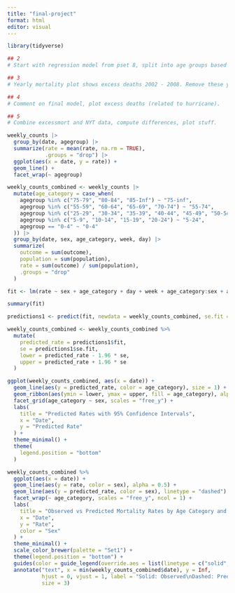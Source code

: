 ```yaml
---
title: "final-project"
format: html
editor: visual
---
```


```r
library(tidyverse)
```

```r
## 2
# Start with regression model from pset 8, split into age groups based comparable trends. Fit these models and use it to predict mortality.

## 3
# Yearly mortality plot shows excess deaths 2002 - 2008. Remove these years, refit models, and compare predictions. Also, explore weekly effect by splitting by week, refit these models, and compare predictions.

## 4
# Comment on final model, plot excess deaths (related to hurricane).

## 5
# Combine excessmort and NYT data, compute differences, plot stuff.
```

```r
weekly_counts |>
  group_by(date, agegroup) |>
  summarize(rate = mean(rate, na.rm = TRUE),
            .groups = "drop") |>
  ggplot(aes(x = date, y = rate)) +
  geom_line() +
  facet_wrap(~ agegroup)
```

```r
weekly_counts_combined <- weekly_counts |>
  mutate(age_category = case_when(
    agegroup %in% c("75-79", "80-84", "85-Inf") ~ "75-inf",
    agegroup %in% c("55-59", "60-64", "65-69", "70-74") ~ "55-74",
    agegroup %in% c("25-29", "30-34", "35-39", "40-44", "45-49", "50-54") ~ "25-54",
    agegroup %in% c("5-9", "10-14", "15-19", "20-24") ~ "5-24",
    agegroup == "0-4" ~ "0-4"
  )) |>
  group_by(date, sex, age_category, week, day) |>
  summarize(
    outcome = sum(outcome),
    population = sum(population),
    rate = sum(outcome) / sum(population),
    .groups = "drop"
  )

fit <- lm(rate ~ sex + age_category + day + week + age_category:sex + age_category:week, data = weekly_counts_combined)

summary(fit)

predictions1 <- predict(fit, newdata = weekly_counts_combined, se.fit = TRUE)

weekly_counts_combined <- weekly_counts_combined %>% 
  mutate(
    predicted_rate = predictions1$fit,
    se = predictions1$se.fit,
    lower = predicted_rate - 1.96 * se,
    upper = predicted_rate + 1.96 * se
  )

ggplot(weekly_counts_combined, aes(x = date)) +
  geom_line(aes(y = predicted_rate, color = age_category), size = 1) +
  geom_ribbon(aes(ymin = lower, ymax = upper, fill = age_category), alpha = 0.2) +
  facet_grid(age_category ~ sex, scales = "free_y") +
  labs(
    title = "Predicted Rates with 95% Confidence Intervals",
    x = "Date",
    y = "Predicted Rate"
  ) +
  theme_minimal() +
  theme(
    legend.position = "bottom"
  )
```

```r
weekly_counts_combined %>%
  ggplot(aes(x = date)) +
  geom_line(aes(y = rate, color = sex), alpha = 0.5) +
  geom_line(aes(y = predicted_rate, color = sex), linetype = "dashed") +
  facet_wrap(~ age_category, scales = "free_y", ncol = 1) +
  labs(
    title = "Observed vs Predicted Mortality Rates by Age Category and Sex",
    x = "Date",
    y = "Rate",
    color = "Sex"
  ) +
  theme_minimal() +
  scale_color_brewer(palette = "Set1") +
  theme(legend.position = "bottom") +
  guides(color = guide_legend(override.aes = list(linetype = c("solid", "dashed")))) +
  annotate("text", x = min(weekly_counts_combined$date), y = Inf, 
           hjust = 0, vjust = 1, label = "Solid: Observed\nDashed: Predicted", 
           size = 3)
```
